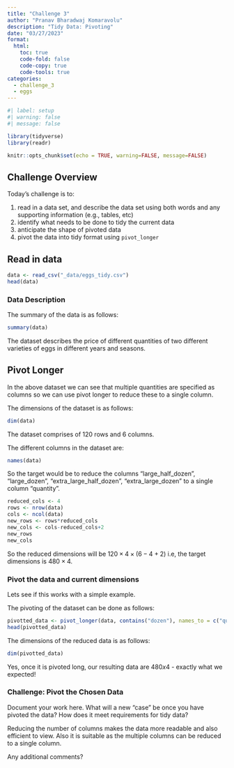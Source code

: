 ```yaml
---
title: "Challenge 3"
author: "Pranav Bharadwaj Komaravolu"
description: "Tidy Data: Pivoting"
date: "03/27/2023"
format:
  html:
    toc: true
    code-fold: false
    code-copy: true
    code-tools: true
categories:
  - challenge_3
  - eggs
---
```


```r
#| label: setup
#| warning: false
#| message: false

library(tidyverse)
library(readr)

knitr::opts_chunk$set(echo = TRUE, warning=FALSE, message=FALSE)
```

## Challenge Overview

Today's challenge is to:

1.  read in a data set, and describe the data set using both words and any supporting information (e.g., tables, etc)
2.  identify what needs to be done to tidy the current data
3.  anticipate the shape of pivoted data
4.  pivot the data into tidy format using `pivot_longer`

## Read in data

<!--Read in one (or more) of the following datasets, using the correct R package and command.

-   animal_weights.csv ⭐
-   eggs_tidy.csv ⭐⭐ or organiceggpoultry.xls ⭐⭐⭐
-   australian_marriage\*.xls ⭐⭐⭐
-   USA Households\*.xlsx ⭐⭐⭐⭐
-   sce_labor_chart_data_public.xlsx 🌟🌟🌟🌟🌟
-->
```r
data <- read_csv("_data/eggs_tidy.csv")
head(data)

```

### Data Description

<!--Describe the data, and be sure to comment on why you are planning to pivot it to make it "tidy" -->
The summary of the data is as follows:
```r
summary(data)
```
 The dataset describes the price of different quantities of two different varieties of eggs in different years and seasons.

## Pivot Longer

<!--The first step in pivoting the data is to try to come up with a concrete vision of what the end product *should* look like - that way you will know whether or not your pivoting was successful.

One easy way to do this is to think about the dimensions of your current data (tibble, dataframe, or matrix), and then calculate what the dimensions of the pivoted data should be.

Suppose you have a dataset with $n$ rows and $k$ variables. In our example, 3 of the variables are used to identify a case, so you will be pivoting $k-3$ variables into a longer format where the $k-3$ variable names will move into the `names_to` variable and the current values in each of those columns will move into the `values_to` variable. Therefore, we would expect $n * (k-3)$ rows in the pivoted dataframe! -->

In the above dataset we can see that multiple quantities are specified as columns so we can use pivot longer to reduce these to a single column.

The dimensions of the dataset is as follows:
```r
dim(data)
```
The dataset comprises of 120 rows and 6 columns.

The different columns in the dataset are:
```r
names(data)
```
So the target would be to reduce the columns "large_half_dozen", "large_dozen", "extra_large_half_dozen", "extra_large_dozen" to a single column "quantity". 
```r
reduced_cols <- 4
rows <- nrow(data)
cols <- ncol(data)
new_rows <- rows*reduced_cols
new_cols <- cols-reduced_cols+2
new_rows
new_cols
```

So the reduced dimensions will be $120\times4\times(6-4+2)$ i.e, the target dimensions is $480\times4$.


### Pivot the data and current dimensions

Lets see if this works with a simple example.

The pivoting of the dataset can be done as follows:
```r
pivotted_data <- pivot_longer(data, contains("dozen"), names_to = c("quantity"), values_to = c("price"))
head(pivotted_data)
```
The dimensions of the reduced data is as follows:
```r
dim(pivotted_data)
```
Yes, once it is pivoted long, our resulting data are $480x4$ - exactly what we expected!


### Challenge: Pivot the Chosen Data

Document your work here. What will a new "case" be once you have pivoted the data? How does it meet requirements for tidy data?

Reducing the number of columns makes the data more readable and also efficient to view. Also it is suitable as the multiple columns can be reduced to a single column.

Any additional comments?
